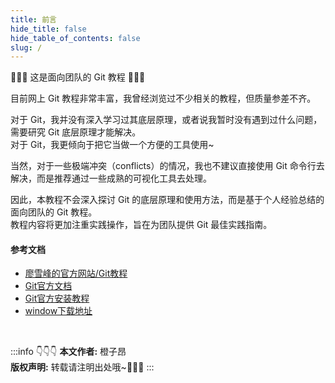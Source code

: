 ```yaml
---
title: 前言
hide_title: false
hide_table_of_contents: false
slug: /
---
```


👏👏👏 这是面向团队的 Git 教程 👏👏👏

目前网上 Git 教程非常丰富，我曾经浏览过不少相关的教程，但质量参差不齐。

对于 Git，我并没有深入学习过其底层原理，或者说我暂时没有遇到过什么问题，需要研究 Git 底层原理才能解决。 <br/>
对于 Git，我更倾向于把它当做一个方便的工具使用~

当然，对于一些极端冲突（conflicts）的情况，我也不建议直接使用 Git 命令行去解决，而是推荐通过一些成熟的可视化工具去处理。

因此，本教程不会深入探讨 Git 的底层原理和使用方法，而是基于个人经验总结的面向团队的 Git 教程。 <br/>
教程内容将更加注重实践操作，旨在为团队提供 Git 最佳实践指南。

#### 参考文档

- [廖雪峰的官方网站/Git教程](https://www.liaoxuefeng.com/wiki/896043488029600)
- [Git官方文档](https://git-scm.com/book/zh/v2)
- [Git官方安装教程](https://git-scm.com/book/zh/v2/%E8%B5%B7%E6%AD%A5-%E5%AE%89%E8%A3%85-Git)
- [window下载地址](https://git-scm.com/download/win)


<br/>

:::info 👇👇👇
**本文作者:** 橙子昂 <br/>
**版权声明:** 转载请注明出处哦~👮‍👮‍👮‍
:::
